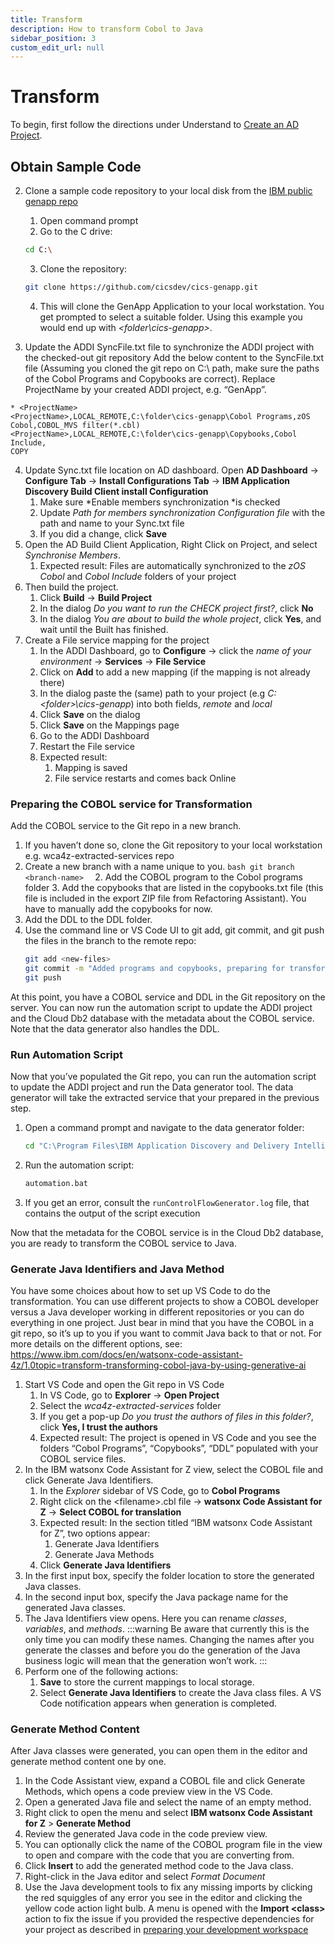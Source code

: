 ```yaml
---
title: Transform
description: How to transform Cobol to Java
sidebar_position: 3
custom_edit_url: null
---
```


# Transform

To begin, first follow the directions under Understand to [Create an AD Project](/understand#create-ad-project).

## Obtain Sample Code

2. Clone a sample code repository to your local disk from the [IBM public genapp repo](ttps://github.com/cicsdev/cics-genapp)
    1. Open command prompt
    2. Go to the C drive:
    ```bash
    cd C:\
    ```
    3. Clone the repository:
    ```bash
    git clone https://github.com/cicsdev/cics-genapp.git
    ```
    4. This will clone the GenApp Application to your local workstation. You get prompted to select a suitable folder. Using this example you would end up with *\<folder\cics-genapp\>*.
    
3. Update the ADDI SyncFile.txt file to synchronize the ADDI project with the checked-out git repository
Add the below content to the SyncFile.txt file (Assuming you cloned the git repo on C:\ path, make sure the paths of the Cobol Programs and Copybooks are correct). Replace ProjectName by your created ADDI project, e.g. “GenApp”.
```
* <ProjectName>
<ProjectName>,LOCAL_REMOTE,C:\folder\cics-genapp\Cobol Programs,zOS Cobol,COBOL_MVS filter(*.cbl)
<ProjectName>,LOCAL_REMOTE,C:\folder\cics-genapp\Copybooks,Cobol Include,
COPY
```
4. Update Sync.txt file location on AD dashboard. Open **AD Dashboard** -> **Configure Tab** -> **Install Configurations Tab** -> **IBM Application Discovery Build Client install Configuration**
    1. Make sure *Enable members synchronization *is checked
    2. Update *Path for members synchronization Configuration file* with the path and name to your Sync.txt file
    3. If you did a change, click **Save**
5. Open the AD Build Client Application, Right Click on Project, and select *Synchronise Members*.
    1. Expected result: Files are automatically synchronized to the *zOS Cobol* and *Cobol Include* folders of your project
6. Then build the project.
    1. Click **Build** -> **Build Project**
    2. In the dialog *Do you want to run the CHECK project first?*, click **No**
    3. In the dialog *You are about to build the whole project*, click **Yes**, and wait until the Built has finished.
7. Create a File service mapping for the project
    1. In the ADDI Dashboard, go to **Configure** -> click the *name of your environment* -> **Services** -> **File Service**
    2. Click on **Add** to add a new mapping (if the mapping is not already there)
    3. In the dialog paste the (same) path to your project (e.g *C:\<folder>\cics-genapp*) into both fields, *remote* and *local*
    4. Click **Save** on the dialog
    5. Click **Save** on the Mappings page
    6. Go to the ADDI Dashboard
    7. Restart the File service
    8. Expected result:
        1. Mapping is saved
        2. File service restarts and comes back Online


### Preparing the COBOL service for Transformation

Add the COBOL service to the Git repo in a new branch.
1. If you haven’t done so, clone the Git repository to your local workstation e.g. wca4z-extracted-services repo
2. Create a new branch with a name unique to you.
        ```bash
        git branch <branch-name> 
        ```
    2. Add the COBOL program to the Cobol programs folder
    3. Add the copybooks that are listed in the copybooks.txt file (this file is included in the export ZIP file from Refactoring Assistant). You have to manually add the copybooks for now.
3. Add the DDL to the DDL folder.
4. Use the command line or VS Code UI to git add, git commit, and git push the files in the branch to the remote repo:
    ```bash
    git add <new-files>
    git commit -m "Added programs and copybooks, preparing for transformation"
    git push
    ```

At this point, you have a COBOL service and DDL in the Git repository on the server. You can now run the automation script to update the ADDI project and 
the Cloud Db2 database with the metadata about the COBOL service. Note that the data generator also handles the DDL.

### Run Automation Script
Now that you’ve populated the Git repo, you can run the automation script to update the ADDI project and run the Data generator tool. 
The data generator will take the extracted service that your prepared in the previous step.

1. Open a command prompt and navigate to the data generator folder:
    ```bash
    cd "C:\Program Files\IBM Application Discovery and Delivery Intelligence\WCA4Z Data Generator"
    ```
2. Run the automation script:
    ```bash
    automation.bat
    ```
3. If you get an error, consult the `runControlFlowGenerator.log` file, that contains the output of the script execution

Now that the metadata for the COBOL service is in the Cloud Db2 database, you are ready to transform the COBOL service to Java.

### Generate Java Identifiers and Java Method

You have some choices about how to set up VS Code to do the transformation. You can use different projects to show a COBOL developer versus a Java developer working in different repositories or you can do everything in one project. Just bear in mind that you have the COBOL in a git repo, so it’s up to you if you want to commit Java back to that or not. For more details on the different options, see:
https://www.ibm.com/docs/en/watsonx-code-assistant-4z/1.0topic=transform-transforming-cobol-java-by-using-generative-ai

1. Start VS Code and open the Git repo in VS Code
    1. In VS Code, go to **Explorer** -> **Open Project**
    2. Select the *wca4z-extracted-services* folder
    3. If you get a pop-up *Do you trust the authors of files in this folder?*, click **Yes, I trust the authors**
    4. Expected result: The project is opened in VS Code and you see the folders “Cobol
    Programs”, “Copybooks”, “DDL” populated with your COBOL service files.
2. In the IBM watsonx Code Assistant for Z view, select the COBOL file and click Generate Java Identifiers.
    1. In the *Explorer* sidebar of VS Code, go to **Cobol Programs**
    2. Right click on the \<filename\>.cbl file -> **watsonx Code Assistant for Z** -> **Select COBOL for translation**
    3. Expected result:  In the section titled “IBM watsonx Code Assistant for Z”, two options appear: 
        1. Generate Java Identifiers
        2. Generate Java Methods
    4. Click **Generate Java Identifiers**
3. In the first input box, specify the folder location to store the generated Java classes.
4. In the second input box, specify the Java package name for the generated Java classes.
5. The Java Identifiers view opens. Here you can rename *classes*, *variables*, and *methods*. 
    :::warning
    Be aware that currently this is the only time you can modify these names. Changing the names after you generate the classes 
    and before you do the generation of the Java business logic will mean that the generation won’t work.
    :::
6. Perform one of the following actions:
    1. **Save** to store the current mappings to local storage.
    2. Select **Generate Java Identifiers** to create the Java class files. A VS Code
    notification appears when generation is completed.

### Generate Method Content

After Java classes were generated, you can open them in the editor and generate method content one by one.

1.	In the Code Assistant view, expand a COBOL file and click Generate Methods, which opens a code preview view in the VS Code.
2.	Open a generated Java file and select the name of an empty method.
3.	Right click to open the menu and select **IBM watsonx Code Assistant for Z** > **Generate Method**
4.	Review the generated Java code in the code preview view.
5.	You can optionally click the name of the COBOL program file in the view to open and compare with the code that you are converting from.
6.	Click **Insert** to add the generated method code to the Java class.
7.	Right-click in the Java editor and select *Format Document*
8.	Use the Java development tools to fix any missing imports by clicking the red squiggles of any error you see in the editor and clicking the yellow code action light bulb. 
A menu is opened with the **Import \<class\>** action to fix the issue if you provided the respective dependencies for your project as described in [preparing your development workspace](#preparing-the-cobol-service-for-transformation)
